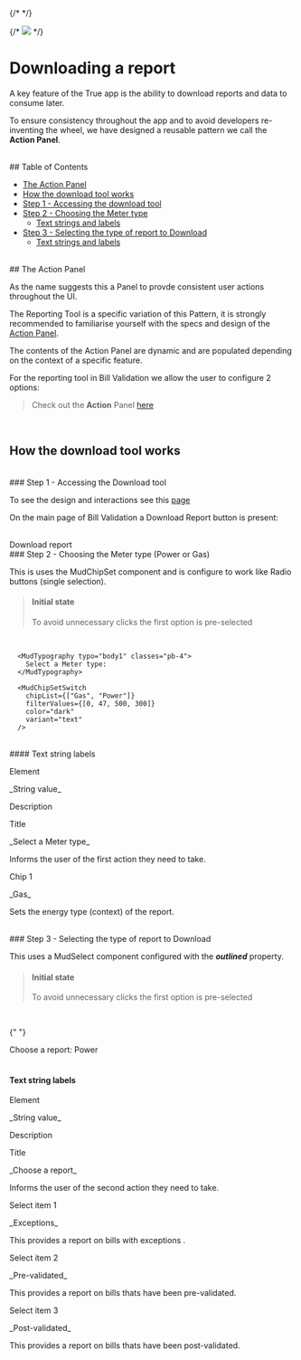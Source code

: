 

{/* <Meta of={BillValStories} /> */}

<Meta title="Features/Bill Validation/Downloading a report" />

{/* <img className="sg-img" src="assets/soa_logo_crop.png" /> */}

# Downloading a report

A key feature of the True app is the ability to download reports and data to consume later.

To ensure consistency throughout the app and to avoid developers re-inventing the wheel, we have
designed a reusable pattern we call the **Action Panel**.

<br />
## Table of Contents

- [The Action Panel](#the-action-panel)
- [How the download tool works](#the-action-panel)
- [Step 1 - Accessing the download tool](#step-1---accessing-the-download-tool)
- [Step 2 - Choosing the Meter type](#step-2---choosing-the-meter-type-power-or-gas)
  - [Text strings and labels](#text-string-labels)
- [Step 3 - Selecting the type of report to Download](#step-3---selecting-the-type-of-report-to-download)
  - [Text strings and labels](#text-string-labels-1)

<br />
## The Action Panel

<Canvas of={ReportStories.Design} />

As the name suggests this a Panel to provde consistent user actions throughout the UI.

The Reporting Tool is a specific variation of this Pattern, it is strongly recommended to
familiarise yourself with the specs and design of the [Action Panel](?path=/docs/patterns-action-panel--docs).

The contents of the Action Panel are dynamic and are populated depending on the context of a specific feature.

For the reporting tool in Bill Validation we allow the user to configure 2 options:

> Check out the **Action** Panel [here](?path=/docs/patterns-action-panel--docs)

<br />

## How the download tool works

<br />
### Step 1 - Accessing the Download tool

To see the design and interactions see this [page](?path=/story/features-bill-validation--design)

On the main page of Bill Validation a Download Report button is present:

<br />
<Unstyled>
  <MudButton variant="outlined" size="small" icon={IconDownload}>
    Download report
  </MudButton>
</Unstyled>

<br />
### Step 2 - Choosing the Meter type (Power or Gas)

This is uses the MudChipSet component and is configure to work like Radio buttons (single selection).

> #### Initial state
>
> To avoid unnecessary clicks the first option is pre-selected

<br/>
<div style={{background: "#FFF", padding: "2em", maxWidth: "400px", marginBottom: "2rem"}}>

      <MudTypography typo="body1" classes="pb-4">
        Select a Meter type:
      </MudTypography>

      <MudChipSetSwitch
        chipList={["Gas", "Power"]}
        filterValues={[0, 47, 500, 300]}
        color="dark"
        variant="text"
      />

</div>

<br />
#### Text string labels
<div className="tr-docs-table">
  <div>
    <p>Element</p>
    <p>_String value_</p>
    <p>Description</p>
  </div>
  <div>
    <p>Title</p>
    <p>_Select a Meter type_</p>
    <p>Informs the user of the first action they need to take.</p>
  </div>
  <div>
    <p>Chip 1</p>
    <p>_Gas_</p>
    <p>Sets the energy type (context) of the report.</p>
  </div>
</div>

<br />
### Step 3 - Selecting the type of report to Download

This uses a MudSelect component configured with the **_outlined_** property.

> #### Initial state
>
> To avoid unnecessary clicks the first option is pre-selected

<br/>
<div style={{background: "#FFF", padding: "2em", maxWidth: "400px"}}>

{" "}

<MudTypography typo="body1" classes="pb-3">
  Choose a report:
</MudTypography>
<MudSelect
  classes="pb-4"
  label=""
  helper=""
  items={["Exceptions", "Pre-validation", "Post-validation"]}
  dense={false}
  variant="outlined"
>
  Power
</MudSelect>

</div>
<br/>

#### Text string labels

<div className="tr-docs-table">
  <div>
    <p>Element</p>
    <p>_String value_</p>
    <p>Description</p>
  </div>
  <div>
    <p>Title</p>
    <p>_Choose a report_</p>
    <p>Informs the user of the second action they need to take.</p>
  </div>
  <div>
    <p>Select item 1</p>
    <p>_Exceptions_</p>
    <p>This provides a report on bills with exceptions .</p>
  </div>
  <div>
    <p>Select item 2</p>
    <p>_Pre-validated_</p>
    <p>This provides a report on bills thats have been pre-validated.</p>
  </div>
  <div>
    <p>Select item 3</p>
    <p>_Post-validated_</p>
    <p>This provides a report on bills thats have been post-validated.</p>
  </div>
</div>
